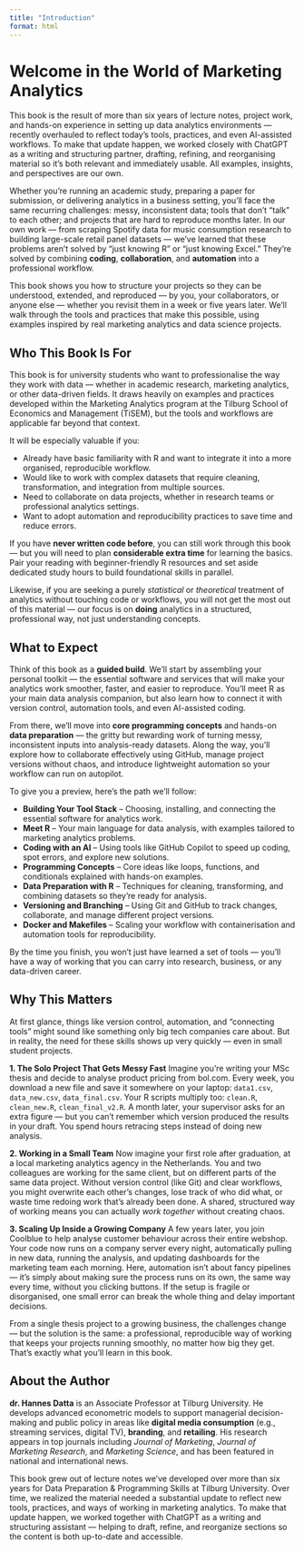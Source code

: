 ```yaml
---
title: "Introduction"
format: html
---
```



# Welcome in the World of Marketing Analytics

This book is the result of more than six years of lecture notes, project work, and hands-on experience in setting up data analytics environments — recently overhauled to reflect today’s tools, practices, and even AI-assisted workflows. To make that update happen, we worked closely with ChatGPT as a writing and structuring partner, drafting, refining, and reorganising material so it’s both relevant and immediately usable. All examples, insights, and perspectives are our own.

Whether you’re running an academic study, preparing a paper for submission, or delivering analytics in a business setting, you’ll face the same recurring challenges: messy, inconsistent data; tools that don’t “talk” to each other; and projects that are hard to reproduce months later. In our own work — from scraping Spotify data for music consumption research to building large-scale retail panel datasets — we’ve learned that these problems aren’t solved by “just knowing R” or “just knowing Excel.” They’re solved by combining **coding**, **collaboration**, and **automation** into a professional workflow.

This book shows you how to structure your projects so they can be understood, extended, and reproduced — by you, your collaborators, or anyone else — whether you revisit them in a week or five years later. We’ll walk through the tools and practices that make this possible, using examples inspired by real marketing analytics and data science projects.

## Who This Book Is For
This book is for university students who want to professionalise the way they work with data — whether in academic research, marketing analytics, or other data-driven fields. It draws heavily on examples and practices developed within the Marketing Analytics program at the Tilburg School of Economics and Management (TiSEM), but the tools and workflows are applicable far beyond that context.

It will be especially valuable if you:

- Already have basic familiarity with R and want to integrate it into a more organised, reproducible workflow.
- Would like to work with complex datasets that require cleaning, transformation, and integration from multiple sources.
- Need to collaborate on data projects, whether in research teams or professional analytics settings.
- Want to adopt automation and reproducibility practices to save time and reduce errors.
<!--- You are open to getting to know your computer inside out should be open to installing and configuring software on your own computer (Windows, macOS, or Linux). While a powerful machine (16 GB RAM or more) is recommended for large datasets, the principles in this book apply regardless of hardware.
--> 

::: {.callout title="A Note for Beginners"}

If you have **never written code before**, you can still work through this book — but you will need to plan **considerable extra time** for learning the basics. Pair your reading with beginner-friendly R resources and set aside dedicated study hours to build foundational skills in parallel.

Likewise, if you are seeking a purely *statistical* or *theoretical* treatment of analytics without touching code or workflows, you will not get the most out of this material — our focus is on **doing** analytics in a structured, professional way, not just understanding concepts.
:::

## What to Expect 

Think of this book as a **guided build**. We’ll start by assembling your personal toolkit — the essential software and services that will make your analytics work smoother, faster, and easier to reproduce. You’ll meet R as your main data analysis companion, but also learn how to connect it with version control, automation tools, and even AI-assisted coding.

From there, we’ll move into **core programming concepts** and hands-on **data preparation** — the gritty but rewarding work of turning messy, inconsistent inputs into analysis-ready datasets. Along the way, you’ll explore how to collaborate effectively using GitHub, manage project versions without chaos, and introduce lightweight automation so your workflow can run on autopilot.

To give you a preview, here’s the path we’ll follow:

* **Building Your Tool Stack** – Choosing, installing, and connecting the essential software for analytics work.
* **Meet R** – Your main language for data analysis, with examples tailored to marketing analytics problems.
* **Coding with an AI** – Using tools like GitHub Copilot to speed up coding, spot errors, and explore new solutions.
* **Programming Concepts** – Core ideas like loops, functions, and conditionals explained with hands-on examples.
* **Data Preparation with R** – Techniques for cleaning, transforming, and combining datasets so they’re ready for analysis.
* **Versioning and Branching** – Using Git and GitHub to track changes, collaborate, and manage different project versions.
* **Docker and Makefiles** – Scaling your workflow with containerisation and automation tools for reproducibility.

By the time you finish, you won’t just have learned a set of tools — you’ll have a way of working that you can carry into research, business, or any data-driven career.

## Why This Matters

At first glance, things like version control, automation, and “connecting tools” might sound like something only big tech companies care about. But in reality, the need for these skills shows up very quickly — even in small student projects.

**1. The Solo Project That Gets Messy Fast**
Imagine you’re writing your MSc thesis and decide to analyse product pricing from bol.com. Every week, you download a new file and save it somewhere on your laptop: `data1.csv`, `data_new.csv`, `data_final.csv`. Your R scripts multiply too: `clean.R`, `clean_new.R`, `clean_final_v2.R`. A month later, your supervisor asks for an extra figure — but you can’t remember which version produced the results in your draft. You spend hours retracing steps instead of doing new analysis.

**2. Working in a Small Team**
Now imagine your first role after graduation, at a local marketing analytics agency in the Netherlands. You and two colleagues are working for the same client, but on different parts of the same data project. Without version control (like Git) and clear workflows, you might overwrite each other’s changes, lose track of who did what, or waste time redoing work that’s already been done. A shared, structured way of working means you can actually *work together* without creating chaos.

**3. Scaling Up Inside a Growing Company**
A few years later, you join Coolblue to help analyse customer behaviour across their entire webshop. Your code now runs on a company server every night, automatically pulling in new data, running the analysis, and updating dashboards for the marketing team each morning. Here, automation isn’t about fancy pipelines — it’s simply about making sure the process runs on its own, the same way every time, without you clicking buttons. If the setup is fragile or disorganised, one small error can break the whole thing and delay important decisions.

From a single thesis project to a growing business, the challenges change — but the solution is the same: a professional, reproducible way of working that keeps your projects running smoothly, no matter how big they get. That’s exactly what you’ll learn in this book.

## About the Author

**dr. Hannes Datta** is an Associate Professor at Tilburg University. He develops advanced econometric models to support managerial decision-making and public policy in areas like **digital media consumption** (e.g., streaming services, digital TV), **branding**, and **retailing**. His research appears in top journals including *Journal of Marketing*, *Journal of Marketing Research*, and *Marketing Science*, and has been featured in national and international news.

<!--
- **Roshini Sudhaharan** is a lecturer and researcher in the Marketing Department at Tilburg University, specialising in **data preparation**, **workflow management**, and **causal inference techniques**. She is an active contributor to open education and develops materials for modernising research workflows with cutting-edge tools.
-->


::: {.callout-note title="Author's Note"}

This book grew out of lecture notes we’ve developed over more than six years for Data Preparation & Programming Skills at Tilburg University. Over time, we realized the material needed a substantial update to reflect new tools, practices, and ways of working in marketing analytics. To make that update happen, we worked together with ChatGPT as a writing and structuring assistant — helping to draft, refine, and reorganize sections so the content is both up-to-date and accessible. 
:::
<!--All final content, examples, and perspectives are our own.-->

